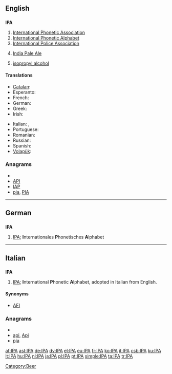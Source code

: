{{selfref|See [[Wiktionary:International Phonetic Alphabet]] for Wiktionary's Appendix for IPA symbols}}
{{also|ipa}}
==English==

==={{initialism}}===
'''IPA'''

# [[w:International Phonetic Association|International Phonetic Association]]
# [[w:International Phonetic Alphabet|International Phonetic Alphabet]]
# [[w:International Police Association|International Police Association]]
# {{context|beer}} [[w:India Pale Ale|India Pale Ale]]
# {{organic compound}} [[isopropyl alcohol]]

====Translations====
{{trans-top|International Phonetic Alphabet}}
* [[Catalan]]: {{t+|ca|AFI}}
* Esperanto: {{t|eo|IFA}}
* French: {{t+|fr|API}}
* German: {{t+|de|IPA}}
* Greek: {{t+|el|ΔΦΑ}}
* Irish: {{t-|ga|AIF|xs=Irish}}
{{trans-mid}}
* Italian: {{t-|it|AFI}}, {{t+|it|IPA}}
* Portuguese: {{t+|pt|AFI}}
* Romanian: {{t-|ro|AFI}}
* Russian: {{t-|ru|МФА}}
* Spanish: {{t+|es|AFI}}
* [[Volapük]]: {{t+|vo|LFB|xs=Volapük}}
{{trans-bottom}}

===Anagrams===
* {{alphagram|aip}}
* [[API#English|API]]
* [[IAP#English|IAP]]
* [[pia#English|pia]], [[PIA#English|PIA]]


[[Category:Beer]]

----

==German==

==={{initialism|German}}===
'''IPA'''

# [[IPA#English|IPA]]; '''I'''nternationales '''P'''honetisches '''A'''lphabet

----

==Italian==

==={{initialism|Italian}}===
'''IPA'''

# [[IPA#English|IPA]]; '''I'''nternational '''P'''honetic '''A'''lphabet, adopted in Italian from English.

====Synonyms====
* [[AFI]]

===Anagrams===
* {{alphagram|aip}}
* [[api#Italian|api]], [[Api#Italian|Api]]
* [[pia#Italian|pia]]

[[af:IPA]]
[[ast:IPA]]
[[de:IPA]]
[[dv:IPA]]
[[el:IPA]]
[[eu:IPA]]
[[fr:IPA]]
[[ko:IPA]]
[[it:IPA]]
[[csb:IPA]]
[[ku:IPA]]
[[lt:IPA]]
[[hu:IPA]]
[[nl:IPA]]
[[ja:IPA]]
[[pl:IPA]]
[[pt:IPA]]
[[simple:IPA]]
[[ta:IPA]]
[[tr:IPA]]